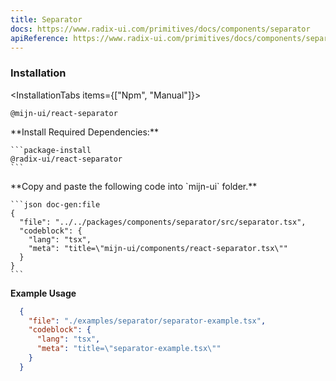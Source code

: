 ```yaml
---
title: Separator
docs: https://www.radix-ui.com/primitives/docs/components/separator
apiReference: https://www.radix-ui.com/primitives/docs/components/separator#api-reference
---
```



<ComponentPreview>
  <SeparatorExample />
</ComponentPreview>

### Installation

<InstallationTabs items={["Npm", "Manual"]}>
  <InstallationTabsContent value="Npm">
  ```package-install
  @mijn-ui/react-separator
  ```
  </InstallationTabsContent>
  <InstallationTabsContent value="Manual">
  <Steps>
  <Step>
    **Install Required Dependencies:**
  
    ```package-install
    @radix-ui/react-separator
    ```
  </Step>

  <Step>
    **Copy and paste the following code into  `mijn-ui` folder.**

    ```json doc-gen:file
    {
      "file": "../../packages/components/separator/src/separator.tsx",
      "codeblock": {
        "lang": "tsx",
        "meta": "title=\"mijn-ui/components/react-separator.tsx\""
      }
    }
    ```
  </Step>
</Steps>
</InstallationTabsContent>
</InstallationTabs>

**Example Usage**

```json doc-gen:file
  {
    "file": "./examples/separator/separator-example.tsx",
    "codeblock": {
      "lang": "tsx",
      "meta": "title=\"separator-example.tsx\""
    }
  }
```